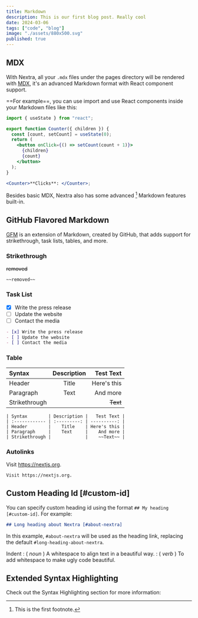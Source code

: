 ```yaml
---
title: Markdown
description: This is our first blog post. Really cool
date: 2024-03-06
tags: ["code", "blog"]
image: "./assets/880x500.svg"
published: true
---
```


## MDX

With Nextra, all your `.mdx` files under the pages directory will be rendered
with [MDX](https://mdxjs.com/about), it's an advanced Markdown format with React
component support.

==For example==, you can use import and use React components inside your Markdown
files like this:

```jsx filename="Markdown"
import { useState } from "react";

export function Counter({ children }) {
  const [count, setCount] = useState(0);
  return (
    <button onClick={() => setCount(count + 1)}>
      {children}
      {count}
    </button>
  );
}

<Counter>**Clicks**: </Counter>;
```

Besides basic MDX, Nextra also has some advanced [^1] Markdown features built-in.

## GitHub Flavored Markdown

[GFM](https://github.github.com/gfm) is an extension of Markdown, created by
GitHub, that adds support for strikethrough, task lists, tables, and more.

### Strikethrough

~~removed~~

```mdx filename="Markdown"
~~removed~~
```

### Task List

- [x] Write the press release
- [ ] Update the website
- [ ] Contact the media

```md filename="Markdown"
- [x] Write the press release
- [ ] Update the website
- [ ] Contact the media
```

### Table

| Syntax        | Description |   Test Text |
| :------------ | :---------: | ----------: |
| Header        |    Title    | Here's this |
| Paragraph     |    Text     |    And more |
| Strikethrough |             |    ~~Text~~ |

```mdx filename="Markdown"
| Syntax        | Description |   Test Text |
| :------------ | :---------: | ----------: |
| Header        |    Title    | Here's this |
| Paragraph     |    Text     |    And more |
| Strikethrough |             |    ~~Text~~ |
```

### Autolinks

Visit https://nextjs.org.

```mdx
Visit https://nextjs.org.
```

## Custom Heading Id [#custom-id]

You can specify custom heading id using the format `## My heading [#custom-id]`.
For example:

```md filename="Markdown"
## Long heading about Nextra [#about-nextra]
```

In this example, `#about-nextra` will be used as the heading link, replacing the
default `#long-heading-about-nextra`.

Indent
: ( _noun_ ) A whitespace to align text in a beautiful way.
: ( _verb_ ) To add whitespace to make ugly code beautiful.

## Extended Syntax Highlighting

Check out the Syntax Highlighting section for more information:

<VideoPlayer url="https://www.youtube.com/watch?v=zZ6vybT1HQs&t=12438s"/>

[^1]: This is the first footnote.
